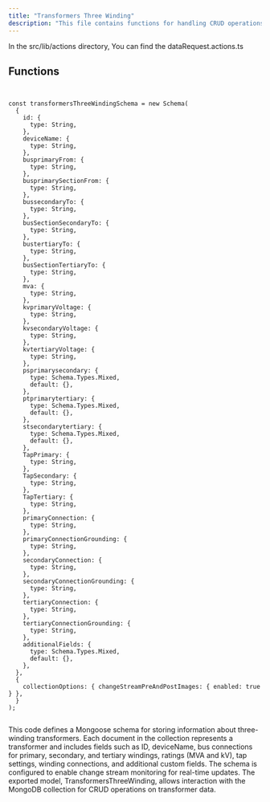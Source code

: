 ```yaml
---
title: "Transformers Three Winding"
description: "This file contains functions for handling CRUD operations on data requests within a server application."
---
```


In the <Highlight>src/lib/actions</Highlight> directory, You can find the <Highlight>dataRequest.actions.ts</Highlight>

## Functions

```tsx:getAllDataRequests


const transformersThreeWindingSchema = new Schema(
  {
    id: {
      type: String,
    },
    deviceName: {
      type: String,
    },
    busprimaryFrom: {
      type: String,
    },
    busprimarySectionFrom: {
      type: String,
    },
    bussecondaryTo: {
      type: String,
    },
    busSectionSecondaryTo: {
      type: String,
    },
    bustertiaryTo: {
      type: String,
    },
    busSectionTertiaryTo: {
      type: String,
    },
    mva: {
      type: String,
    },
    kvprimaryVoltage: {
      type: String,
    },
    kvsecondaryVoltage: {
      type: String,
    },
    kvtertiaryVoltage: {
      type: String,
    },
    psprimarysecondary: {
      type: Schema.Types.Mixed,
      default: {},
    },
    ptprimarytertiary: {
      type: Schema.Types.Mixed,
      default: {},
    },
    stsecondarytertiary: {
      type: Schema.Types.Mixed,
      default: {},
    },
    TapPrimary: {
      type: String,
    },
    TapSecondary: {
      type: String,
    },
    TapTertiary: {
      type: String,
    },
    primaryConnection: {
      type: String,
    },
    primaryConnectionGrounding: {
      type: String,
    },
    secondaryConnection: {
      type: String,
    },
    secondaryConnectionGrounding: {
      type: String,
    },
    tertiaryConnection: {
      type: String,
    },
    tertiaryConnectionGrounding: {
      type: String,
    },
    additionalFields: {
      type: Schema.Types.Mixed,
      default: {},
    },
  },
  {
    collectionOptions: { changeStreamPreAndPostImages: { enabled: true } },
  }
);


```
This code defines a Mongoose schema for storing information about three-winding transformers. Each document in the collection represents a transformer and includes fields such as ID, deviceName, bus connections for primary, secondary, and tertiary windings, ratings (MVA and kV), tap settings, winding connections, and additional custom fields. The schema is configured to enable change stream monitoring for real-time updates. The exported model, TransformersThreeWinding, allows interaction with the MongoDB collection for CRUD operations on transformer data.